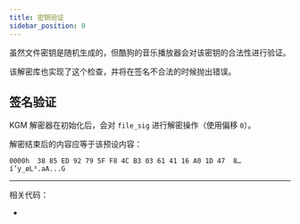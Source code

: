 ```yaml
---
title: 密钥验证
sidebar_position: 0
---
```



虽然文件密钥是随机生成的，但酷狗的音乐播放器会对该密钥的合法性进行验证。

该解密库也实现了这个检查，并将在签名不合法的时候抛出错误。

## 签名验证

KGM 解密器在初始化后，会对 `file_sig` 进行解密操作（使用偏移 `0`）。

解密结束后的内容应等于该预设内容：

```text
0000h  38 85 ED 92 79 5F F8 4C B3 03 61 41 16 A0 1D 47  8…í’y_øL³.aA...G 
```

---

相关代码：

- <CodeRef at="1dcb48a" file="src/kugou/kgm_crypto_factory.rs#L52-L59" />
